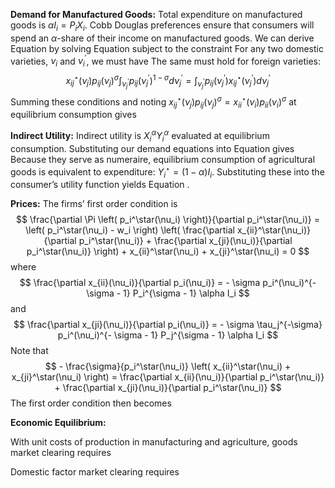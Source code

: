 
**Demand for Manufactured Goods:** Total expenditure on manufactured goods is $\alpha I_i = P_i X_i$. Cobb Douglas preferences ensure that consumers will spend an $\alpha$-share of their income on manufactured goods. We can derive Equation \ref{eq:demand} by solving Equation \ref{eq:CES} subject to the constraint
\begin{equation} \label{eq:CESconstraint}
\int_{\nu_i} p_{ii}(\nu_i) x_{ii}(\nu_i) d \nu_i + \int_{\nu_j} p_{ij}(\nu_j) x_{ij}(\nu_j) \leq \alpha w_i L
\end{equation} 
For any two domestic varieties, $\nu_i$ and $\nu_i^\prime$, we must have
\begin{align*}
x_{ii}^\star(\nu_i) p_{ii}(\nu_i)^{\sigma} p_{ii}(\nu_i^\prime)^{1 - \sigma} &= p_{ii}(\nu_i^\prime) x_{ii}^\star(\nu_i^\prime) \\
x_{ii}^\star(\nu_i) p_{ii}(\nu_i)^{\sigma} \int_{\nu_i^\prime} p_{ii}(\nu_i^\prime)^{1 - \sigma} d \nu_i^\prime &= \int_{\nu_i^\prime} p_{ii}(\nu_i^\prime) x_{ii}^\star(\nu_i^\prime) d \nu_i^\prime
\end{align*}
The same must hold for foreign varieties:
$$
x_{ij}^\star(\nu_j) p_{ij}(\nu_j)^{\sigma} \int_{\nu_j^\prime} p_{ij}(\nu_j^\prime)^{1 - \sigma} d \nu_j^\prime = \int_{\nu_j^\prime} p_{ij}(\nu_j^\prime) x_{ij}^\star(\nu_j^\prime) d \nu_j^\prime
$$
Summing these conditions and noting $x_{ij}^\star(\nu_j) p_{ij}(\nu_j)^{\sigma} = x_{ii}^\star(\nu_i) p_{ii}(\nu_i)^{\sigma}$ at equilibrium consumption gives
\begin{align*}
x_{ii}^\star(\nu_i) p_{ii}(\nu_i)^{\sigma} \left( \int_{\nu_i^\prime} p_{ii}(\nu_i^\prime)^{1 - \sigma} d \nu_i^\prime + \int_{\nu_j^\prime} p_{ij}(\nu_j^\prime)^{1 - \sigma} d \nu_j^\prime \right) &= \int_{\nu_i^\prime} p_{ii}(\nu_i^\prime) x_{ii}^\star(\nu_i^\prime) d \nu_i^\prime + \int_{\nu_j^\prime} p_{ij}(\nu_j^\prime) x_{ij}^\star(\nu_j^\prime) d \nu_j^\prime \\
x_{ii}^\star(\nu_i) p_{ii}(\nu_i)^{\sigma} P_i^{1 - \sigma} &= \alpha I_i \\
x_{ii}^\star(\nu_i) &= p_{ii}(\nu_i)^{-\sigma} P_i^{\sigma - 1} \alpha I_i
\end{align*}

**Indirect Utility:** Indirect utility is $X_i^\alpha Y_i^\alpha$ evaluated at equilibrium consumption. Substituting our demand equations \ref{eq:demand} into Equation \ref{eq:CES} gives
\begin{align*}
X_i^\star &= \left( \int_{\nu_i} x_{ii}^\star(\nu_i)^{\frac{\sigma - 1}{\sigma}} d \nu_i + \int_{\nu_j} x_{ij}^\star(\nu_j)^{\frac{\sigma - 1}{\sigma}} d \nu_j \right)^{\frac{\sigma}{\sigma - 1}} \\
&= P_i^{\sigma - 1} I_i \left( \int_{\nu_i} p_{ii}(\nu_i)^{1 - \sigma} p_{ij}(\nu_j)^{1 - \sigma} \right)^{\frac{\sigma}{\sigma - 1}} \\
&= \frac{\alpha I_i}{P_i}
\end{align*}
Because they serve as numeraire, equilibrium consumption of agricultural goods is equivalent to expenditure: $Y_i^\star = (1 - \alpha) I_i$. Substituting these into the consumer's utility function yields Equation \ref{eq:V}.

**Prices:** The firms' first order condition is
$$
\frac{\partial \Pi \left( p_i^\star(\nu_i) \right)}{\partial p_i^\star(\nu_i)} = \left( p_i^\star(\nu_i) - w_i \right) \left( \frac{\partial x_{ii}^\star(\nu_i)}{\partial p_i^\star(\nu_i)} + \frac{\partial x_{ji}(\nu_i)}{\partial p_i^\star(\nu_i)} \right) + x_{ii}^\star(\nu_i) + x_{ji}^\star(\nu_i) = 0
$$
where
$$
\frac{\partial x_{ii}(\nu_i)}{\partial p_i(\nu_i)} = - \sigma p_i^(\nu_i)^{- \sigma - 1} P_i^{\sigma - 1} \alpha I_i
$$
and
$$
\frac{\partial x_{ji}(\nu_i)}{\partial p_i(\nu_i)} = - \sigma \tau_j^{-\sigma} p_i^(\nu_i)^{- \sigma - 1} P_j^{\sigma - 1} \alpha I_i
$$
Note that 
$$
- \frac{\sigma}{p_i^\star(\nu_i)} \left( x_{ii}^\star(\nu_i) + x_{ji}^\star(\nu_i) \right) = \frac{\partial x_{ii}(\nu_i)}{\partial p_i^\star(\nu_i)} + \frac{\partial x_{ji}(\nu_i)}{\partial p_i^\star(\nu_i)}
$$
The first order condition then becomes
\begin{align*}
\sigma \frac{w_i}{p_i^\star(\nu_i)} \left( x_{ii}^\star(\nu_i) + x_{ji}^\star(\nu_i) \right) - \sigma \left( x_{ii}^\star(\nu_i) + x_{ji}^\star(\nu_i) \right) + \left( x_{ii}^\star(\nu_i) + x_{ji}^\star(\nu_i) \right) &= 0 \\
\sigma \frac{w_i}{p_i^\star(\nu_i)} - \sigma + 1 &= 0 \\
\frac{\sigma}{\sigma - 1} w_i &=  p_i^\star(\nu_i)
\end{align*}

**Economic Equilibrium:**

With unit costs of production in manufacturing and agriculture, goods market clearing requires
\begin{equation*}
\begin{split}
L_i^y + L_j^y = (1 - \alpha) \left( I_i + I_j \right) \\
L_i^x = \left( x_{ii}^\star(p^\star) + x_{ji}^\star(\tau_j p^\star) \right) \\
L_j^x = \left( x_{ij}^\star(\tau_i p^\star) + x_{jj}^\star(p^\star) \right) \\
L_i^x + L_j^x + \Pi_i(p^\star) + \Pi_j(p^\star) = \alpha \left( I_i + I_j \right)
\end{split}
\end{equation*}

Domestic factor market clearing requires
\begin{equation*}
\begin{split}
L_i^x + L_i^y = L \\
L_j^x + L_j^y = L
\end{split}
\end{equation*}
